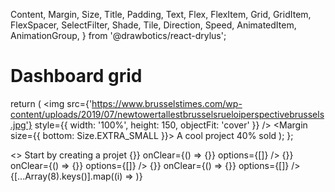   Content,
  Margin,
  Size,
  Title,
  Padding,
  Text,
  Flex,
  FlexItem,
  Grid,
  GridItem,
  FlexSpacer,
  SelectFilter,
  Shade,
  Tile,
  Direction,
  Speed,
  AnimatedItem,
  AnimationGroup,
} from '@drawbotics/react-drylus';


# Dashboard grid

  return (
    <Tile noPadding>
      <img
        src={'https://www.brusselstimes.com/wp-content/uploads/2019/07/newtowertallestbrusselsrueloiperspectivebrussels.jpg'}
        style={{ width: '100%', height: 150, objectFit: 'cover' }} />
      <Padding size={Size.SMALL}>
        <Margin size={{ bottom: Size.EXTRA_SMALL }}>
          <Text>A cool project</Text>
        </Margin>
        <Text size={Size.SMALL} shade={Shade.MEDIUM}>40% sold</Text>
      </Padding>
    </Tile>
  );
};

<Playground mode="jsx">
  <>
    <Navbar />
    <Content>
      <Padding>
        <AnimationGroup speed={Speed.FAST} direction={Direction.LEFT_RIGHT} staggerChildren>
          <AnimatedItem>
            <Margin size={{ top: Size.DEFAULT, bottom: Size.SMALL }}>
              <Title size={2} noMargin>
                Welcome Amber
              </Title>
            </Margin>
          </AnimatedItem>
          <AnimatedItem>
            <Text>
              Start by creating a projet
            </Text>
          </AnimatedItem>
        </AnimationGroup>
        <Margin size={{ top: Size.EXTRA_LARGE, bottom: Size.LARGE }}>
          <Flex animationDelay={300} animated animationDirection={Direction.TOP_DOWN} animationSpeed={Speed.FAST}>
            <FlexItem>
              <Title size={4} noMargin>
                Projects
              </Title>
            </FlexItem>
            <FlexSpacer flex size={Size.SMALL} />
            <FlexItem>
              <SelectFilter
                label="Filter"
                onChange={() => {}}
                onClear={() => {}}
                options={[]}
              />
            </FlexItem>
            <FlexSpacer size={Size.SMALL} />
            <FlexItem>
              <SelectFilter
                label="Filter"
                onChange={() => {}}
                onClear={() => {}}
                options={[]}
              />
            </FlexItem>
            <FlexSpacer size={Size.SMALL} />
            <FlexItem>
              <SelectFilter
                label="Filter"
                onChange={() => {}}
                onClear={() => {}}
                options={[]}
              />
            </FlexItem>
          </Flex>
        </Margin>
        <Grid animated animationDelay={600} hGutters={Size.DEFAULT} vGutters={Size.DEFAULT} columns={4}>
          {[...Array(8).keys()].map((i) =>
            <GridItem key={i}>
              <Item />
            </GridItem>
          )}
        </Grid>
      </Padding>
    </Content>
  </>
</Playground>